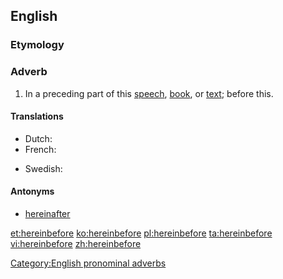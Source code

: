 ==English==

===Etymology===
{{compound|herein|before}}

===Adverb===
{{en-adv|-}}

# {{context|formal}} In a preceding part of this [[speech]], [[book]], or [[text]]; before this.

====Translations====
{{trans-top|translation}}
* Dutch: {{t-|nl|hierinvoren}}
* French: {{t-|fr|jusqua là}}
{{trans-mid}}
* Swedish: {{t-|sv|härföre}}
{{trans-bottom}}

====Antonyms====
* [[hereinafter]]

[[Category:English pronominal adverbs]]

[[et:hereinbefore]]
[[ko:hereinbefore]]
[[pl:hereinbefore]]
[[ta:hereinbefore]]
[[vi:hereinbefore]]
[[zh:hereinbefore]]